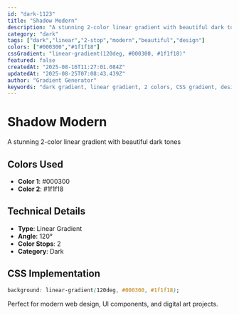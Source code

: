 ```yaml
---
id: "dark-1123"
title: "Shadow Modern"
description: "A stunning 2-color linear gradient with beautiful dark tones"
category: "dark"
tags: ["dark","linear","2-stop","modern","beautiful","design"]
colors: ["#000300","#1f1f18"]
cssGradient: "linear-gradient(120deg, #000300, #1f1f18)"
featured: false
createdAt: "2025-08-16T11:27:01.084Z"
updatedAt: "2025-08-25T07:08:43.439Z"
author: "Gradient Generator"
keywords: "dark gradient, linear gradient, 2 colors, CSS gradient, design, #000300, #1f1f18"
---
```


# Shadow Modern

A stunning 2-color linear gradient with beautiful dark tones

## Colors Used
- **Color 1**: #000300
- **Color 2**: #1f1f18

## Technical Details
- **Type**: Linear Gradient
- **Angle**: 120°
- **Color Stops**: 2
- **Category**: Dark

## CSS Implementation
```css
background: linear-gradient(120deg, #000300, #1f1f18);
```

Perfect for modern web design, UI components, and digital art projects.
